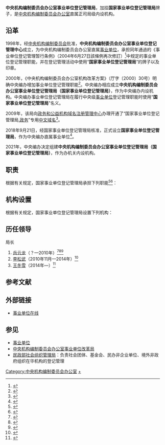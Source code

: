{{Infobox PRCG
|中共机构名称 = 中央机构编制委员会办公室事业单位登记管理局
|机构名称 = 国家事业单位登记管理局
|标志1 = Red_star.svg
|标志1说明 = [[s:国务院关于国家行政机关和企业事业单位社会团体印章管理的规定|1999年规定]]：[[印章|印章]][[直径|直径]]4.2厘米，中央刊[[五角星|五角星]]，由[[中央机构编制委员会办公室|中央机构编制委员会办公室]]制发。
|职位1 = 局长
|人员1 = [[王冬雪|王冬雪]]
|职位2 =
|人员2 =
|人数2 =
|上级机构 = [[中央机构编制委员会办公室|中央机构编制委员会办公室]]
|机构类型 = 中央机构编制委员会办公室内设机构
|行政级别 = 正司局级
|授权法源 = 《{{s|事业单位登记管理暂行条例}}》
|地址1 = [[北京市|北京市]][[东城区_(北京市)|东城区]][[东四南大街|东四南大街]]85号
|邮编1 = 100010
|电话1 = {{Tel|86|10|}}
|传真1 =
|官网 = {{URL|http://www.gjsy.gov.cn/|事业单位在线}}
}}
'''中央机构编制委员会办公室事业单位登记管理局'''，加挂'''国家事业单位登记管理局'''牌子，是[[中央机构编制委员会办公室|中央机构编制委员会办公室]]直属正司局级内设机构。

== 沿革 ==
1998年，经[[中央机构编制委员会|中央机构编制委员会]]批准，'''中央机构编制委员会办公室事业单位登记管理中心'''成立，为中央机构编制委员会办公室直属[[事业单位|事业单位]]，承担同年通過的《事业单位登记管理暂行条例》（2004年6月27日該條例再次修訂）<ref>{{Cite web|title=事业单位登记管理暂行条例|url=http://www.scopsr.gov.cn/zlzx/bzcs/201812/t20181206_357864.html|access-date=2021-12-07|date=2018-12-06|publisher=中国机构编制网}}</ref>中规定的事业单位登记管理职能，并在登记管理活动中使用“'''国家事业单位登记管理局'''”的牌子以及印章。

2000年，《中央机构编制委员会办公室机构改革方案》（厅字〔2000〕30号）明确中央编办增加事业单位登记管理职能<ref>{{Cite web|title=资料：改革开放以来的机构编制管理机构|url=http://news.sohu.com/20130326/n370476442.shtml|access-date=2017-01-29|date=2013-03-26|publisher=搜狐|archiveurl=https://web.archive.org/web/20170202043950/http://news.sohu.com/20130326/n370476442.shtml|archivedate=2017-02-02|dead-url=no}}</ref>。中央编办相应成立'''中央机构编制委员会办公室事业单位登记管理局（国家事业单位登记管理局）'''，作为中央编办内设机构。中央编办事业单位登记管理局在履行中央级[[事业单位|事业单位]]登记管理职能时使用“'''国家事业单位登记管理局'''”名义。

2009年，该局向[[中央机构编制委员会办公室|政务和公益机构域名注册管理中心]]办理开通了“国家事业单位登记管理局[[.政务|.政务]]”专用[[国际化国家及地区顶级域|中文域名]]<ref>{{Cite web|title=“国家事业单位登记管理局．政务”域名开通使用|url=http://news.qq.com/a/20090225/001777.htm|access-date=2017-01-29|date=2009-02-25|website=腾讯|archiveurl=https://web.archive.org/web/20170204073714/http://news.qq.com/a/20090225/001777.htm|archivedate=2017-02-04|dead-url=no}}</ref>。

2018年9月21日，经国家事业单位登记管理局核准，正式设立'''国家事业单位登记管理局'''，作为中央编办直属事业单位<ref name="报道0504A">{{cite web|title=国家事业单位登记管理局公告（设立公告第346期）|url=http://search.gjsy.gov.cn:9090/bulletin/detail/100000/0/20180409/403937511|accessdate=2019-05-04|author=国家事业单位登记管理局|website=事业单位在线|archiveurl=https://web.archive.org/web/20190504005829/http://search.gjsy.gov.cn:9090/bulletin/detail/100000/0/20180409/403937511|archivedate=2019-05-04|dead-url=yes}}</ref>。

2021年，中央编办决定组建'''中央机构编制委员会办公室事业单位登记管理局（国家事业单位登记管理局）'''，作为办机关内设机构。

==职责==
根据有关规定，国家事业单位登记管理局承担下列职能<ref>{{Cite web|title=中央编办内设机构及下属单位|url=http://www.scopsr.gov.cn/zybbzzjg/zzjg/201412/t20141204_268845.html|access-date=2017-01-29|date=2014-12-04|publisher=中国机构编制网|archiveurl=https://web.archive.org/web/20170618054549/http://www.scopsr.gov.cn/zybbzzjg/zzjg/201412/t20141204_268845.html|archivedate=2017-06-18|dead-url=yes}}</ref><ref>{{Cite web|title=主要职责|url=http://www.gjsy.gov.cn/djgljg/zyzz/201204/t20120420_1323.html|access-date=2017-01-29|date=2012-04-20|publisher=事业单位在线|archiveurl=https://web.archive.org/web/20160511174637/http://www.gjsy.gov.cn/djgljg/zyzz/201204/t20120420_1323.html|archivedate=2016-05-11|dead-url=yes}}</ref>：
{{columns-list|2|
# 拟订事业单位登记管理的方针、政策和规定，起草有关法律法规草案和部门规章，并组织实施和监督检查。
# 依法保护核准登记的事业单位有关登记事项的合法权益。
# 监督事业单位贯彻落实《事业单位登记管理暂行条例》（以下简称《条例》）和《事业单位登记管理暂行条例实施细则》（以下简称《实施细则），依法处理违反《条例》和《实施细则》的行为。
# 指导和监督检查地方登记管理机关的事业单位登记管理工作。
# 负责《实施细则》规定的管辖范围事业单位的登记管理工作。
# 指导和实施事业单位法人治理结构、绩效评估和年度报告公开工作。
# 组织和实施全国事业单位网上登记管理系统及信息管理工作。
# 承担事业单位改革相关工作。
# 开展有关事业单位登记管理的社会服务。
}}
==机构设置==
根据有关规定，国家事业单位登记管理局设置下列机构：
{{columns-list|2|
*一处（登记受理处）
*二处
*三处
*四处
}}

==历任领导==
; 局长
#[[岳云龙|岳云龙]]（？—2010年）<ref>{{Cite web|title=2012去行政化破题：事业单位法人治理改革方案初定|url=http://www.xybb.gov.cn/web/index.php?module=information03&act=show&database=information&co_id=944|access-date=2017-01-29|date=2012-05-03|publisher=新余市机构编制委员会办公室|archiveurl=https://web.archive.org/web/20170202042346/http://www.xybb.gov.cn/web/index.php?module=information03&act=show&database=information&co_id=944|archivedate=2017-02-02|dead-url=yes}}</ref><ref>{{Cite web|title=国家事业单位登记管理局检查组一行到株洲考察|url=http://news.sina.com.cn/c/2003-10-30/10381023118s.shtml|access-date=2017-01-29|date=2003-10-30|publisher=新浪|archiveurl=https://web.archive.org/web/20170202061015/http://news.sina.com.cn/c/2003-10-30/10381023118s.shtml|archivedate=2017-02-02|dead-url=no}}</ref><ref>{{Cite web|title=加强事业单位登记管理 促进市场经济秩序规范|url=http://www.cqagri.gov.cn/zt/2014cgsc/Details.aspx?topicId=12689&ci=16&psi=6|access-date=2017-01-29|author=岳云龙|date=2001-08-17|publisher=人民日报|archiveurl=https://web.archive.org/web/20170202184214/http://www.cqagri.gov.cn/zt/2014cgsc/Details.aspx?topicId=12689&ci=16&psi=6|archivedate=2017-02-02|dead-url=yes}}</ref>
#[[李松武|李松武]]（2010年11月—2014年）<ref>{{Cite web|title=国家事业单位登记管理局李松武局长一行来河北调研|url=http://www.hebjgbz.gov.cn/hebbianban/xwzx/gzdt/1308034764181843.html|access-date=2017-01-29|date=2011-06-20|publisher=河北机构编制网|archiveurl=https://web.archive.org/web/20170202041955/http://www.hebjgbz.gov.cn/hebbianban/xwzx/gzdt/1308034764181843.html|archivedate=2017-02-02|dead-url=no}}</ref>
#[[王冬雪|王冬雪]]（2014年—）<ref>{{Cite web|title=自治区政协召开十一届八次常委会议陈际瓦主持|url=http://www.gx.xinhuanet.com/gxzw/2014-09/05/c_1112375552.htm|access-date=2017-01-29|date=2014-09-05|publisher=新华网|archiveurl=https://web.archive.org/web/20170202060031/http://www.gx.xinhuanet.com/gxzw/2014-09/05/c_1112375552.htm|archivedate=2017-02-02|deadurl=yes}}</ref>

== 参考文献 ==
{{Reflist|30em}}

== 外部链接 ==
* [https://web.archive.org/web/20170202064540/http://www.gjsy.gov.cn/ 事业单位在线]

== 参见 ==
{{Portal box|中国共产党|中华人民共和国}}
* [[事业单位|事业单位]]
* [[中央机构编制委员会办公室事业单位改革局|中央机构编制委员会办公室事业单位改革局]]
* [[民政部社会组织管理局|民政部社会组织管理局]]：负责社会团体、基金会、民办非企业单位、境外非政府组织在华机构的登记管理

[[Category:中央机构编制委员会办公室|Category:中央机构编制委员会办公室]]
[[Category:中华人民共和国事业单位|+]]